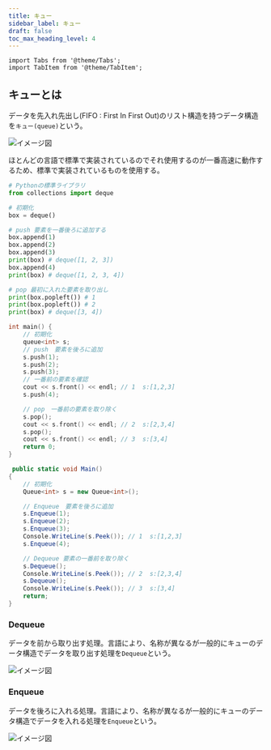```yaml
---
title: キュー
sidebar_label: キュー
draft: false
toc_max_heading_level: 4
---
```


```mdx-code-block
import Tabs from '@theme/Tabs';
import TabItem from '@theme/TabItem';
```

## キューとは

データを先入れ先出し(FIFO : First In First Out)のリスト構造を持つデータ構造を`キュー(queue)`という。

![イメージ図](/img/svg/Data-structure/queue/queue-1.drawio.svg "キュー")

ほとんどの言語で標準で実装されているのでそれ使用するのが一番高速に動作するため、標準で実装されているものを使用する。

<Tabs groupId="code">
  <TabItem value="python" label="Python" default>

```python title="queue.py"
# Pythonの標準ライブラリ
from collections import deque

# 初期化
box = deque()

# push 要素を一番後ろに追加する
box.append(1)
box.append(2)
box.append(3)
print(box) # deque([1, 2, 3])
box.append(4)
print(box) # deque([1, 2, 3, 4])

# pop 最初に入れた要素を取り出し
print(box.popleft()) # 1
print(box.popleft()) # 2
print(box) # deque([3, 4])
```

  </TabItem>
  <TabItem value="C++" label="C++">

```cpp title="queue.cpp"
int main() {
    // 初期化
    queue<int> s;
    // push　要素を後ろに追加
    s.push(1);
    s.push(2);
    s.push(3);
    // 一番前の要素を確認
    cout << s.front() << endl; // 1  s:[1,2,3]
    s.push(4);

    // pop　一番前の要素を取り除く
    s.pop();
    cout << s.front() << endl; // 2  s:[2,3,4]
    s.pop();
    cout << s.front() << endl; // 3  s:[3,4]
    return 0;
}
```

  </TabItem>
  <TabItem value="C#" label="C#">

```csharp title="queue.cs"
 public static void Main()
{
    // 初期化
    Queue<int> s = new Queue<int>();

    // Enqueue　要素を後ろに追加
    s.Enqueue(1);
    s.Enqueue(2);
    s.Enqueue(3);
    Console.WriteLine(s.Peek()); // 1  s:[1,2,3]
    s.Enqueue(4);

    // Dequeue 要素の一番前を取り除く
    s.Dequeue();
    Console.WriteLine(s.Peek()); // 2  s:[2,3,4]
    s.Dequeue();
    Console.WriteLine(s.Peek()); // 3  s:[3,4]
    return;
}
```

  </TabItem>
</Tabs>

### Dequeue

データを前から取り出す処理。言語により、名称が異なるが一般的にキューのデータ構造でデータを取り出す処理を`Dequeue`という。

![イメージ図](/img/svg/Data-structure/queue/queue-2.drawio.svg "デキュー")

### Enqueue

データを後ろに入れる処理。言語により、名称が異なるが一般的にキューのデータ構造でデータを入れる処理を`Enqueue`という。

![イメージ図](/img/svg/Data-structure/queue/queue-3.drawio.svg "エンキュー")
